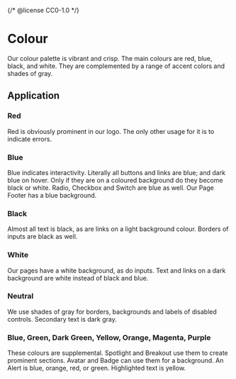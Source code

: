 {/* @license CC0-1.0 */}


<Meta title="Brand/Design Tokens/Colour" />

<StatusBadge reason="The set of available colours and their names will change." />

# Colour

Our colour palette is vibrant and crisp.
The main colours are red, blue, black, and white.
They are complemented by a range of accent colors and shades of gray.

<ColorPalette>
  <ColorPalette.Section>
    <ColorPalette.Tile color={tokens.ams.color["primary-white"]} name="white" />
    <ColorPalette.Tile color={tokens.ams.color["primary-red"]} name="red" />
    <ColorPalette.Tile color={tokens.ams.color["primary-black"]} name="black" />
  </ColorPalette.Section>
  <ColorPalette.Section>
    <ColorPalette.Tile color={tokens.ams.color["green"]} name="green" />
    <ColorPalette.Tile color={tokens.ams.color["dark-green"]} name="dark green" />
    <ColorPalette.Tile color={tokens.ams.color["blue"]} name="blue" />
    <ColorPalette.Tile color={tokens.ams.color["primary-blue"]} name="dark blue" />
    <ColorPalette.Tile color={tokens.ams.color["dark-blue"]} name="darker blue" />
  </ColorPalette.Section>
  <ColorPalette.Section>
    <ColorPalette.Tile color={tokens.ams.color["yellow"]} name="yellow" />
    <ColorPalette.Tile color={tokens.ams.color["orange"]} name="orange" />
    <ColorPalette.Tile color={tokens.ams.color["magenta"]} name="magenta" />
    <ColorPalette.Tile color={tokens.ams.color["purple"]} name="purple" />
  </ColorPalette.Section>
  <ColorPalette.Section>
    <ColorPalette.Tile color={tokens.ams.color["neutral-grey1"]} name="light grey" />
    <ColorPalette.Tile color={tokens.ams.color["neutral-grey2"]} name="grey" />
    <ColorPalette.Tile color={tokens.ams.color["neutral-grey3"]} name="dark grey" />
  </ColorPalette.Section>
</ColorPalette>

## Application

### Red

Red is obviously prominent in our logo.
The only other usage for it is to indicate errors.

### Blue

Blue indicates interactivity.
Literally all buttons and links are blue; and dark blue on hover.
Only if they are on a coloured background do they become black or white.
Radio, Checkbox and Switch are blue as well.
Our Page Footer has a blue background.

### Black

Almost all text is black, as are links on a light background colour.
Borders of inputs are black as well.

### White

Our pages have a white background, as do inputs.
Text and links on a dark background are white instead of black and blue.

### Neutral

We use shades of gray for borders, backgrounds and labels of disabled controls.
Secondary text is dark gray.

### Blue, Green, Dark Green, Yellow, Orange, Magenta, Purple

These colours are supplemental.
Spotlight and Breakout use them to create prominent sections.
Avatar and Badge can use them for a background.
An Alert is blue, orange, red, or green.
Highlighted text is yellow.
